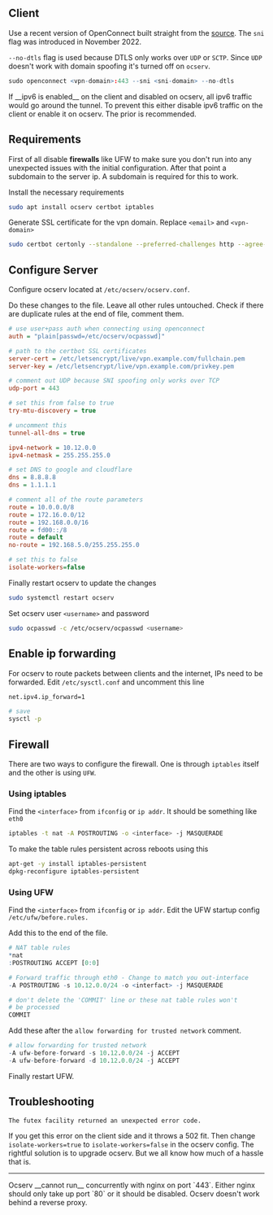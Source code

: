 
## Client

Use a recent version of OpenConnect built straight from the [source](https://gitlab.com/openconnect/openconnect). The `sni` flag was introduced in November 2022.

`--no-dtls` flag is used because DTLS only works over `UDP` or `SCTP`. Since `UDP` doesn't work with domain spoofing it's turned off on `ocserv`.

```r
sudo openconnect <vpn-domain>:443 --sni <sni-domain> --no-dtls
```

<Warning>
  If __ipv6 is enabled__ on the client and disabled on ocserv, all ipv6 traffic
  would go around the tunnel. To prevent this either disable ipv6 traffic on the
  client or enable it on ocserv. The prior is recommended.
</Warning>

## Requirements

First of all disable **firewalls** like UFW to make sure you don't run into any unexpected issues with the initial configuration. After that point a subdomain to the server ip. A subdomain is required for this to work.

Install the necessary requirements

```bash
sudo apt install ocserv certbot iptables
```

Generate SSL certificate for the vpn domain. Replace `<email>` and `<vpn-domain>`

```bash
sudo certbot certonly --standalone --preferred-challenges http --agree-tos --email <email> -d <vpn-domain>
```

## Configure Server

Configure ocserv located at `/etc/ocserv/ocserv.conf`.

Do these changes to the file. Leave all other rules untouched. Check if there are duplicate rules at the end of file, comment them.

```ini
# use user+pass auth when connecting using openconnect
auth = "plain[passwd=/etc/ocserv/ocpasswd]"

# path to the certbot SSL certificates
server-cert = /etc/letsencrypt/live/vpn.example.com/fullchain.pem
server-key = /etc/letsencrypt/live/vpn.example.com/privkey.pem

# comment out UDP because SNI spoofing only works over TCP
udp-port = 443

# set this from false to true
try-mtu-discovery = true

# uncomment this
tunnel-all-dns = true

ipv4-network = 10.12.0.0
ipv4-netmask = 255.255.255.0

# set DNS to google and cloudflare
dns = 8.8.8.8
dns = 1.1.1.1

# comment all of the route parameters
route = 10.0.0.0/8
route = 172.16.0.0/12
route = 192.168.0.0/16
route = fd00::/8
route = default
no-route = 192.168.5.0/255.255.255.0

# set this to false
isolate-workers=false
```

Finally restart ocserv to update the changes

```bash
sudo systemctl restart ocserv
```

Set ocserv user `<username>` and password

```bash
sudo ocpasswd -c /etc/ocserv/ocpasswd <username>
```

## Enable ip forwarding

For ocserv to route packets between clients and the internet, IPs need to be forwarded. Edit `/etc/sysctl.conf` and uncomment this line

```bash
net.ipv4.ip_forward=1

# save
sysctl -p
```

## Firewall

There are two ways to configure the firewall. One is through `iptables` itself and the other is using `UFW`.

### Using iptables

Find the `<interface>` from `ifconfig` or `ip addr`. It should be something like `eth0`

```bash
iptables -t nat -A POSTROUTING -o <interface> -j MASQUERADE
```

To make the table rules persistent across reboots using this

```bash
apt-get -y install iptables-persistent
dpkg-reconfigure iptables-persistent
```

### Using UFW

Find the `<interface>` from `ifconfig` or `ip addr`. Edit the UFW startup config `/etc/ufw/before.rules.`

Add this to the end of the file.

```r
# NAT table rules
*nat
:POSTROUTING ACCEPT [0:0]

# Forward traffic through eth0 - Change to match you out-interface
-A POSTROUTING -s 10.12.0.0/24 -o <interfact> -j MASQUERADE

# don't delete the 'COMMIT' line or these nat table rules won't
# be processed
COMMIT
```

Add these after the `allow forwarding for trusted network` comment.

```r
# allow forwarding for trusted network
-A ufw-before-forward -s 10.12.0.0/24 -j ACCEPT
-A ufw-before-forward -d 10.12.0.0/24 -j ACCEPT
```

Finally restart UFW.


## <Red>Troubleshooting</Red>

```bash
The futex facility returned an unexpected error code.
```

If you get this error on the client side and it throws a 502 fit. Then change `isolate-workers=true` to `isolate-workers=false` in the ocserv config. The rightful solution is to upgrade ocserv. But we all know how much of a hassle that is.

---


<Error>
  Ocserv __cannot run__ concurrently with nginx on port `443`. Either nginx should only take up port `80` or it should be disabled. Ocserv doesn't work behind a reverse proxy.
</Error>
